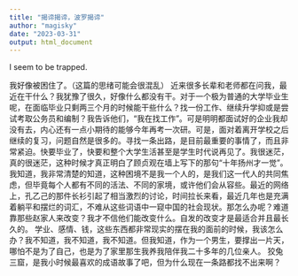 ```yaml
---
title: "揭谛揭谛，波罗揭谛"
author: "magisky"
date: "2023-03-31"
output: html_document
---
```


I seem to be trapped.

<!--more-->

我好像被困住了。（这篇的思绪可能会很混乱）
近来很多长辈和老师都在问我，最近在干什么？我犹豫了很久，好像什么都没有干。对于一个极为普通的大学毕业生呢，在面临毕业只剩两三个月的时候能干些什么？找一份工作、继续升学抑或是尝试考取公务员和编制？我告诉他们，“我在找工作”。可是明明都面试好的企业我却没有去，内心还有一点小期待的能够今年再考一次研。可是，面对着离开学校之后继续的复习，问题自然是很多的。寻找一条出路，是目前最重要的事情了，而且非常紧迫。快要毕业了，快要和整个大学生活甚至是学生时代说再见了。我很迷茫，真的很迷茫，这种时候才真正明白了顾贞观在墙上写下的那句“十年扬州才一觉”。
我知道，我非常清楚的知道，这种困境不是我一个人的，是我们这一代人的共同焦虑，但毕竟每个人都有不同的活法、不同的家境，或许他们会从容些。最近的网络上，孔乙己的那件长衫引起了相当激烈的讨论，时间拉长来看，最近几年也是充满着躺平和摆烂的词汇，不难从这些词语中一窥中国的社会现状。那怎么办呢？难道靠那些赵家人来改变？我才不信他们能改变什么。自发的改变才是最适合并且最长久的。
学业、感情、钱，这些东西都非常现实的摆在我的面前的时候，我该怎么办？我不知道，我不知道，我不知道。但我知道，作为一个男生，要撑出一片天，哪怕不是为了自己，也是为了家里那生我养我陪伴我二十多年的几位亲人。
狡兔三窟，是我小时候最喜欢的成语故事了吧，但为什么现在一条路都找不出来啊？
